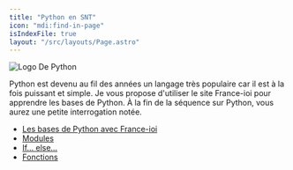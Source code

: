 ```yaml
---
title: "Python en SNT"
icon: "mdi:find-in-page"
isIndexFile: true
layout: "/src/layouts/Page.astro"
---
```


![Logo De Python](/cours/Python-logo-notext.svg)

Python est devenu au fil des années un langage très populaire car il est à la fois puissant et simple. 
Je vous propose d'utiliser le site France-ioi pour apprendre les bases de Python. 
À la fin de la séquence sur Python, vous aurez une petite interrogation notée.

- [Les bases de Python avec France-ioi](python-france-ioi)
- [Modules](modules)
- [If… else…](if-else)
- [Fonctions](fonctions)
